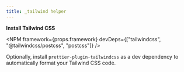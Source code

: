 ```yaml
---
title: _tailwind helper
---
```



**Install Tailwind CSS**

<NPM
  framework={props.framework}
  devDeps={["tailwindcss", "@tailwindcss/postcss", "postcss"]}
/>

Optionally, install `prettier-plugin-tailwindcss` as a dev dependency to automatically format your Tailwind CSS code.

